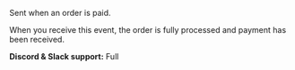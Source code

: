 Sent when an order is paid.

When you receive this event, the order is fully processed and payment has been received.

**Discord & Slack support:** Full